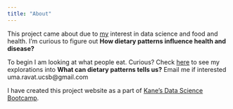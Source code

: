```yaml
---
title: "About"
---
```


This project came about due to [my](https://github.com/uravat/) interest in data science and food and health. I'm curious to figure out **How  dietary patterns influence health and disease?** 

To begin I am looking at what people eat. Curious? Check [here](https://github.com/uravat/food-and-health)  to see my explorations into **What can dietary patterns tells us?**  Email me if interested uma.ravat.ucsb@gmail.com

I have created this project website as a part of [Kane’s Data Science Bootcamp](https://bootcamp.davidkane.info/).
